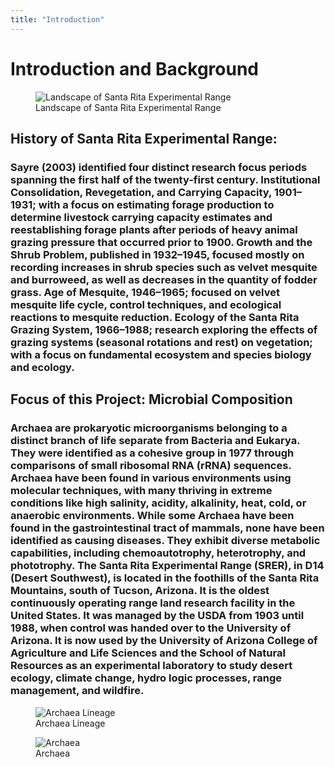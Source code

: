 ```yaml
---
title: "Introduction"
---
```



# Introduction and Background  

![Landscape of Santa Rita Experimental Range](images/landscape%20SRER.png)

## History of Santa Rita Experimental Range:

### Sayre (2003) identified four distinct research focus periods spanning the first half of the twenty-first century. Institutional Consolidation, Revegetation, and Carrying Capacity, 1901–1931; with a focus on estimating forage production to determine livestock carrying capacity estimates and reestablishing forage plants after periods of heavy animal grazing pressure that occurred prior to 1900. Growth and the Shrub Problem, published in 1932–1945, focused mostly on recording increases in shrub species such as velvet mesquite and burroweed, as well as decreases in the quantity of fodder grass. Age of Mesquite, 1946–1965; focused on velvet mesquite life cycle, control techniques, and ecological reactions to mesquite reduction. Ecology of the Santa Rita Grazing System, 1966–1988; research exploring the effects of grazing systems (seasonal rotations and rest) on vegetation; with a focus on fundamental ecosystem and species biology and ecology.

## Focus of this Project: Microbial Composition

### Archaea are prokaryotic microorganisms belonging to a distinct branch of life separate from Bacteria and Eukarya. They were identified as a cohesive group in 1977 through comparisons of small ribosomal RNA (rRNA) sequences. Archaea have been found in various environments using molecular techniques, with many thriving in extreme conditions like high salinity, acidity, alkalinity, heat, cold, or anaerobic environments. While some Archaea have been found in the gastrointestinal tract of mammals, none have been identified as causing diseases. They exhibit diverse metabolic capabilities, including chemoautotrophy, heterotrophy, and phototrophy. The Santa Rita Experimental Range (SRER), in D14 (Desert Southwest), is located in the foothills of the Santa Rita Mountains, south of Tucson, Arizona. It is the oldest continuously operating range land research facility in the United States. It was managed by the USDA from 1903 until 1988, when control was handed over to the University of Arizona. It is now used by the University of Arizona College of Agriculture and Life Sciences and the School of Natural Resources as an experimental laboratory to study desert ecology, climate change, hydro logic processes, range management, and wildfire.

![Archaea Lineage](images/AA.png)

![Archaea](images/A.png)
